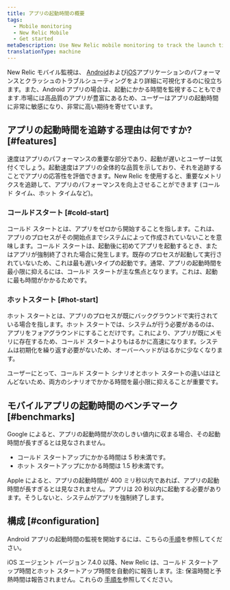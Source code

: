 ```yaml
---
title: アプリの起動時間の概要
tags:
  - Mobile monitoring
  - New Relic Mobile
  - Get started
metaDescription: Use New Relic mobile monitoring to track the launch time for Android apps
translationType: machine
---
```


New Relic モバイル監視は、 [Android](/docs/mobile-monitoring/new-relic-mobile-android/get-started/introduction-new-relic-mobile-android)および[iOS](/docs/mobile-monitoring/new-relic-mobile-ios/get-started/introduction-new-relic-mobile-ios)アプリケーションのパフォーマンスとクラッシュのトラブルシューティングをより詳細に可視化するのに役立ちます。また、Android アプリの場合は、起動にかかる時間を監視することもできます.市場には高品質のアプリが豊富にあるため、ユーザーはアプリの起動時間に非常に敏感になり、非常に高い期待を寄せています。

## アプリの起動時間を追跡する理由は何ですか? [#features]

速度はアプリのパフォーマンスの重要な部分であり、起動が遅いとユーザーは気付くでしょう。起動速度はアプリの全体的な品質を示しており、それを追跡することでアプリの応答性を評価できます。New Relic を使用すると、重要なメトリクスを追跡して、アプリのパフォーマンスを向上させることができます (コールド タイム、ホット タイムなど)。

### コールドスタート [#cold-start]

コールド スタートとは、アプリをゼロから開始することを指します。これは、アプリのプロセスがその開始点までシステムによって作成されていないことを意味します。コールド スタートは、起動後に初めてアプリを起動するとき、またはアプリが強制終了された場合に発生します。既存のプロセスが起動して実行されていないため、これは最も遅いタイプの起動です。通常、アプリの起動時間を最小限に抑えるには、コールド スタートが主な焦点となります。これは、起動に最も時間がかかるためです。

### ホットスタート [#hot-start]

ホット スタートとは、アプリのプロセスが既にバックグラウンドで実行されている場合を指します。ホット スタートでは、システムが行う必要があるのは、アプリをフォアグラウンドにすることだけです。これにより、アプリが既にメモリに存在するため、コールド スタートよりもはるかに高速になります。システムは初期化を繰り返す必要がないため、オーバーヘッドがはるかに少なくなります。

ユーザーにとって、コールド スタート シナリオとホット スタートの違いはほとんどないため、両方のシナリオでかかる時間を最小限に抑えることが重要です。

## モバイルアプリの起動時間のベンチマーク [#benchmarks]

Google によると、アプリの起動時間が次のしきい値内に収まる場合、その起動時間が長すぎるとは見なされません。

* コールド スタートアップにかかる時間は 5 秒未満です。
* ホット スタートアップにかかる時間は 1.5 秒未満です。

Apple によると、アプリの起動時間が 400 ミリ秒以内であれば、アプリの起動時間が長すぎるとは見なされません。アプリは 20 秒以内に起動する必要があります。そうしないと、システムがアプリを強制終了します。

## 構成 [#configuration]

Android アプリの起動時間の監視を開始するには、こちらの[手順](/docs/mobile-monitoring/new-relic-mobile-android/install-configure/configure-app-launch-time-android-apps)を参照してください。

iOS エージェント バージョン 7.4.0 以降、New Relic は、コールド スタートアップ時間とホット スタートアップ時間を自動的に報告します。注: 保温時間と予熱時間は報告されません。これらの [手順を](/docs/mobile-monitoring/new-relic-mobile-ios/configuration/app-launch-times-ios-apps)参照してください。